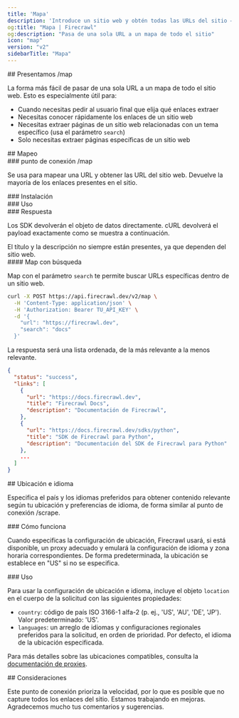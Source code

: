 ```yaml
---
title: 'Mapa'
description: 'Introduce un sitio web y obtén todas las URLs del sitio — extremadamente rápido'
og:title: "Mapa | Firecrawl"
og:description: "Pasa de una sola URL a un mapa de todo el sitio"
icon: "map"
version: "v2"
sidebarTitle: "Mapa"
---
```



<div id="introducing-map">
  ## Presentamos /map
</div>

La forma más fácil de pasar de una sola URL a un mapa de todo el sitio web. Esto es especialmente útil para:

* Cuando necesitas pedir al usuario final que elija qué enlaces extraer
* Necesitas conocer rápidamente los enlaces de un sitio web
* Necesitas extraer páginas de un sitio web relacionadas con un tema específico (usa el parámetro `search`)
* Solo necesitas extraer páginas específicas de un sitio web

<div id="mapping">
  ## Mapeo
</div>

<div id="map-endpoint">
  ### punto de conexión /map
</div>

Se usa para mapear una URL y obtener las URL del sitio web. Devuelve la mayoría de los enlaces presentes en el sitio.

<div id="installation">
  ### Instalación
</div>

<CodeGroup>
  <InstallationPython />

  <InstallationJavaScript />
</CodeGroup>

<div id="usage">
  ### Uso
</div>

<CodeGroup>
  <MapPython />

  <MapJavaScript />
</CodeGroup>

<div id="response">
  ### Respuesta
</div>

Los SDK devolverán el objeto de datos directamente. cURL devolverá el payload exactamente como se muestra a continuación.

<MapResponse />

<Warning>
  El título y la descripción no siempre están presentes, ya que dependen del sitio web.
</Warning>

<div id="map-with-search">
  #### Map con búsqueda
</div>

Map con el parámetro `search` te permite buscar URLs específicas dentro de un sitio web.

```bash cURL
curl -X POST https://api.firecrawl.dev/v2/map \
  -H 'Content-Type: application/json' \
  -H 'Authorization: Bearer TU_API_KEY' \
  -d '{
    "url": "https://firecrawl.dev",
    "search": "docs"
  }'
```

La respuesta será una lista ordenada, de la más relevante a la menos relevante.

```json
{
  "status": "success",
  "links": [
    {
      "url": "https://docs.firecrawl.dev",
      "title": "Firecrawl Docs",
      "description": "Documentación de Firecrawl",
    },
    {
      "url": "https://docs.firecrawl.dev/sdks/python",
      "title": "SDK de Firecrawl para Python",
      "description": "Documentación del SDK de Firecrawl para Python"
    },
    ...
  ]
}
```

<div id="location-and-language">
  ## Ubicación e idioma
</div>

Especifica el país y los idiomas preferidos para obtener contenido relevante según tu ubicación y preferencias de idioma, de forma similar al punto de conexión /scrape.

<div id="how-it-works">
  ### Cómo funciona
</div>

Cuando especificas la configuración de ubicación, Firecrawl usará, si está disponible, un proxy adecuado y emulará la configuración de idioma y zona horaria correspondientes. De forma predeterminada, la ubicación se establece en &quot;US&quot; si no se especifica.

<div id="usage">
  ### Uso
</div>

Para usar la configuración de ubicación e idioma, incluye el objeto `location` en el cuerpo de la solicitud con las siguientes propiedades:

* `country`: código de país ISO 3166-1 alfa-2 (p. ej., &#39;US&#39;, &#39;AU&#39;, &#39;DE&#39;, &#39;JP&#39;). Valor predeterminado: &#39;US&#39;.
* `languages`: un arreglo de idiomas y configuraciones regionales preferidos para la solicitud, en orden de prioridad. Por defecto, el idioma de la ubicación especificada.

<CodeGroup>
  <MapLocationPython />

  <MapLocationNode />

  <MapLocationCURL />
</CodeGroup>

Para más detalles sobre las ubicaciones compatibles, consulta la [documentación de proxies](/es/features/proxies).

<div id="considerations">
  ## Consideraciones
</div>

Este punto de conexión prioriza la velocidad, por lo que es posible que no capture todos los enlaces del sitio. Estamos trabajando en mejoras. Agradecemos mucho tus comentarios y sugerencias.